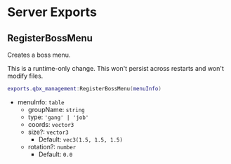 
# Server Exports

## RegisterBossMenu

Creates a boss menu.

<Callout type='warning'>
  This is a runtime-only change.
  This won't persist across restarts and won't modify files.
</Callout>

```lua
exports.qbx_management:RegisterBossMenu(menuInfo)
```

- menuInfo: `table`
  - groupName: `string`
  - type: `'gang' | 'job'`
  - coords: `vector3`
  - size?: `vector3`
    - Default: `vec3(1.5, 1.5, 1.5)`
  - rotation?: `number`
    - Default: `0.0`
